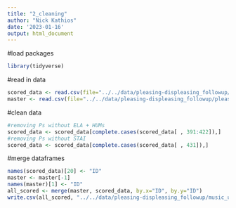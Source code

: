 ```yaml
---
title: "2_cleaning"
author: "Nick Kathios"
date: '2023-01-16'
output: html_document
---
```

#load packages
```r
library(tidyverse)
```

#read in data
```r
scored_data <- read.csv(file="../../data/pleasing-displeasing_followup/scored_data.csv")
master <- read.csv(file="../../data/pleasing-displeasing_followup/pleasing_displeasing_scored.csv")
```

#clean data
```r
#removing Ps without ELA + HUMs
scored_data <- scored_data[complete.cases(scored_data[ , 391:422]),]
#removing Ps without STAI
scored_data <- scored_data[complete.cases(scored_data[ , 431]),]
```

#merge dataframes
```r
names(scored_data)[20] <- "ID"
master <- master[-1]
names(master)[1] <- "ID"
all_scored <- merge(master, scored_data, by.x="ID", by.y="ID")
write.csv(all_scored, "../../data/pleasing-displeasing_followup/music_usage/all_scored.csv")
```

